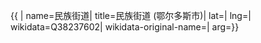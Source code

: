 {{ {{{1|PRC admin/showdata}}}|
name=民族街道|
title=民族街道 (鄂尔多斯市)|
lat=|
lng=|
wikidata=Q38237602|
wikidata-original-name=|
arg={{{arg|}}}}}